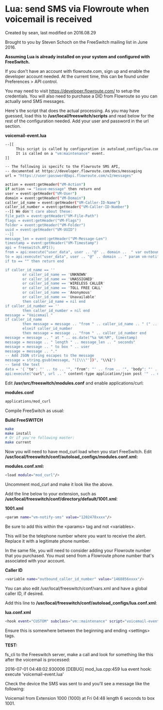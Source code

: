 
# Lua: send SMS via Flowroute when voicemail is received 

 Created by  sean, last modified on 2016.08.29

Brought to you by Steven Schoch on the FreeSwitch mailing list in June 2016.

**Assuming Lua is already installed on your system and configured with FreeSwitch.** 

If you don't have an account with flowroute.com, sign up and enable the developer account needed. At the current time, this can be found under Preferences > API control.

You may need to visit <https://developer.flowroute.com/> to setup the credentials. You will also need to purchase a DID from Flowroute so you can actually send SMS messages.

Here's the script that does the actual processing. As you may have guessed, load this to **/usr/local/freeswitch/scripts** and read below for the rest of the configuration needed. Add your user and password in the url section.

**voicemail-event.lua**

```bash
--[[
     This script is called by configuration in autoload_configs/lua.conf.xml.
     It is called on a "vm:maintenance" event.
]]

-- The following is specifc to the Flowroute SMS API,
-- documented at https://developer.flowroute.com/docs/messaging
url = "https://user:password@api.flowroute.com/v2/messages"

action = event:getHeader("VM-Action")
if action ~= "leave-message" then return end
user = event:getHeader("VM-User")
domain = event:getHeader("VM-Domain")
caller_id_name = event:getHeader("VM-Caller-ID-Name")
caller_id_number = event:getHeader("VM-Caller-ID-Number")
--[[ We don't care about these:
file_path = event:getHeader("VM-File-Path")
flags = event:getHeader("VM-Flags")
folder = event:getHeader("VM-Folder")
uuid = event:getHeader("VM-UUID")
--]]
message_len = event:getHeader("VM-Message-Len")
timestamp = event:getHeader("VM-Timestamp")
api = freeswitch.API();
from = api:execute("user_data", user .. "@" .. domain ..  " var outbound_caller_id_number")
to = api:execute("user_data", user .. "@" .. domain .. " param vm-notify-sms")
if to == "" then return end

if caller_id_name == ''
        or caller_id_name == 'UNKNOWN'
        or caller_id_name == 'UNASSIGNED'
        or caller_id_name == 'WIRELESS CALLER'
        or caller_id_name == 'TOLL FREE CALL'
        or caller_id_name == 'Anonymous'
        or caller_id_name == 'Unavailable'
        then caller_id_name = nil end
if caller_id_number == ''
        then caller_id_number = nil end
message = "Voicemail "
if caller_id_name
        then message = message .. "from " .. caller_id_name .. " (" ..  caller_id_number .. ")"
        elseif caller_id_number
        then message = message .. "from " .. caller_id_number end
message = message .. " at " .. os.date("%a %H:%M", timestamp)
message = message .. " length " .. message_len .. " seconds"
message = message .. " to box " .. user
message = message .. "."
-- Add JSON string escapes to the message
message = string.gsub(message, "([\\\"'])", "\\%1")
-- Send the text
data = '{ "to": "' .. to .. '", "from": "' .. from .. '", "body": "' .. message .. '"}'
api:execute("curl", url .. " content-type application/json post '" .. data .. "'")
```

Edit **/usr/src/freeswitch/modules.conf** and enable applications/curl:

**modules.conf**

```bash
applications/mod_curl
```

Compile FreeSwitch as usual:

**Build FreeSWITCH**

```bash
make
make install
# Or if you're following master:
make current
```

Now you will need to have mod\_curl load when you start FreeSwitch. Edit **/usr/local/freeswitch/conf/autoload\_configs/modules.conf.xml:** 

**modules.conf.xml:**

```bash
<load module="mod_curl"/>
```

Uncomment mod\_curl and make it look like the above.

Add the line below to your extension, such as **/usr/local/freeswitch/conf/directory/default/1001.xml**:

**1001.xml**

```bash
<param name="vm-notify-sms" value="1202478xxxx"/>
```

Be sure to add this within the &lt;params> tag and not &lt;variables>.

This will be the telephone number where you want to receive the alert. Replace it with a legitimate phone number.

In the same file, you will need to consider adding your Flowroute number that you purchased. You must send from a Flowroute phone number that's associated with your account.

**Caller ID**

```bash
<variable name="outbound_caller_id_number" value="1468856xxxx"/>
```

You can also edit /usr/local/freeswitch/conf/vars.xml and have a global caller ID, if desired.

Add this line to **/usr/local/freeswitch/conf/autoload\_configs/lua.conf.xml**:

**lua.conf.xml**

```bash
<hook event="CUSTOM" subclass="vm::maintenance" script="voicemail-event.lua"/>
```

Ensure this is somewhere between the beginning and ending &lt;settings> tags.

**TEST:**

fs\_cli to the Freeswitch server, make a call and look for something like this after the voicemail is processed:

2016-07-01 04:48:02.930006 \[DEBUG\] mod\_lua.cpp:459 lua event hook: execute 'voicemail-event.lua'

Check the device the SMS was sent to and you'll see a message like the following:

Voicemail from Extension 1000 (1000) at Fri 04:48 length 6 seconds to box 1001.


